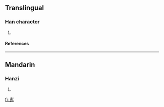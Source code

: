 {{see|壽}}

==Translingual==
===Han character===
{{Han char|rn=33|rad=士|as=12|sn=15|four=|canj=手一口木戈 (QMRDI)}}
# {{defn|Han|sort=士12}}
====References====
{{Han ref|kx=0244.111|hdz=10490.010|uh=5900|ud=22784}}
----
==Mandarin==
===Hanzi===
{{cmn-hanzi|pin=[[shòu]] (shou4)|wg=shou<sup>4</sup>}}
# {{defn|Mandarin}}

[[fr:夀]]